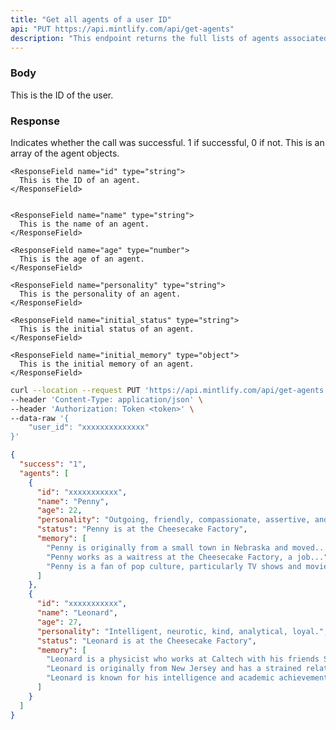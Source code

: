 ```yaml
---
title: "Get all agents of a user ID"
api: "PUT https://api.mintlify.com/api/get-agents"
description: "This endpoint returns the full lists of agents associated with a user ID."
---
```


### Body

<ParamField body="user_id" type="string">
  This is the ID of the user.
</ParamField>

### Response

<ResponseField name="success" type="number">
  Indicates whether the call was successful. 1 if successful, 0 if not.
</ResponseField>

<ResponseField name="agents" type="object">
  This is an array of the agent objects.

  <Expandable title="Fields">

    <ResponseField name="id" type="string">
      This is the ID of an agent.
    </ResponseField>


    <ResponseField name="name" type="string">
      This is the name of an agent.
    </ResponseField>

    <ResponseField name="age" type="number">
      This is the age of an agent.
    </ResponseField>

    <ResponseField name="personality" type="string">
      This is the personality of an agent.
    </ResponseField>

    <ResponseField name="initial_status" type="string">
      This is the initial status of an agent.
    </ResponseField>

    <ResponseField name="initial_memory" type="object">
      This is the initial memory of an agent.
    </ResponseField>

  </Expandable>

</ResponseField>

<RequestExample>

```bash Example Request
curl --location --request PUT 'https://api.mintlify.com/api/get-agents' \
--header 'Content-Type: application/json' \
--header 'Authorization: Token <token>' \
--data-raw '{
    "user_id": "xxxxxxxxxxxxxx"
}'
```

</RequestExample>

<ResponseExample>

```json Response
{
  "success": "1",
  "agents": [
    {
      "id": "xxxxxxxxxxx",
      "name": "Penny",
      "age": 22,
      "personality": "Outgoing, friendly, compassionate, assertive, and determined",
      "status": "Penny is at the Cheesecake Factory",
      "memory": [
        "Penny is originally from a small town in Nebraska and moved....",
        "Penny works as a waitress at the Cheesecake Factory, a job...",
        "Penny is a fan of pop culture, particularly TV shows and movies..."
      ]
    },
    {
      "id": "xxxxxxxxxxx",
      "name": "Leonard",
      "age": 27,
      "personality": "Intelligent, neurotic, kind, analytical, loyal.",
      "status": "Leonard is at the Cheesecake Factory",
      "memory": [
        "Leonard is a physicist who works at Caltech with his friends Sheldon, Howard, and Raj.",
        "Leonard is originally from New Jersey and has a strained relationship with his mother, who is often critical of him.",
        "Leonard is known for his intelligence and academic achievements, but he also struggles with self-doubt and insecurity."
      ]
    }
  ]
}
```

</ResponseExample>
